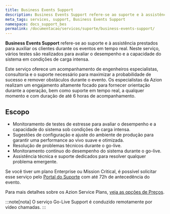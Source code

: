 ```yaml
---
title: Business Events Support
description: Business Events Support refere-se ao suporte e à assistência prestados para auxiliar os clientes durante os eventos em tempo real.
meta_tags: services, support, Business Events Support
namespace: docs_support_bes
permalink: /documentacao/servicos/suporte/business-events-support/
---
```


**Business Events Support** refere-se ao suporte e à assistência prestados para auxiliar os clientes durante os eventos em tempo real. Neste serviço, vários testes são realizados para avaliar o desempenho e a capacidade do sistema em condições de carga intensa.

Este serviço oferece um acompanhamento de engenheiros especialistas, consultoria e o suporte necessário para maximizar a probabilidade de sucesso e remover obstáculos durante o evento. Os especialistas da Azion realizam um engajamento altamente focado para fornecer orientação durante a operação, bem como suporte em tempo real, a qualquer momento e com duração de até 6 horas de acompanhamento.

## Escopo

- Monitoramento de testes de estresse para avaliar o desempenho e a capacidade do sistema sob condições de carga intensa.
- Sugestões de configuração e ajuste do ambiente de produção para garantir uma performance ao vivo suave e otimizada.
- Resolução de problemas técnicos durante o go-live.
- Monitoramento contínuo do desempenho do sistema durante o go-live.
- Assistência técnica e suporte dedicados para resolver qualquer problema emergente.

Se você tiver um plano Enterprise ou Mission Critical, é possível solicitar esse serviço pelo [Portal do Suporte](https://tickets.azion.com/pt-BR/support/login/new) com até 72h de antecedência do evento.

Para mais detalhes sobre os Azion Service Plans, [veja as opções de Preços](https://www.azion.com/pt-br/precos/).

:::note[nota]
O serviço Go-Live Support é conduzido remotamente por vídeo chamadas.
:::
